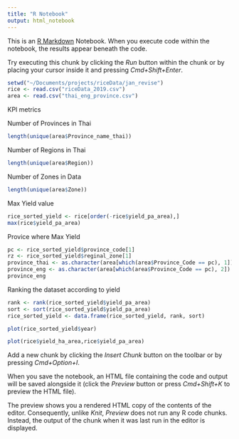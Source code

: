 ```yaml
---
title: "R Notebook"
output: html_notebook
---
```


This is an [R Markdown](http://rmarkdown.rstudio.com) Notebook. When you execute code within the notebook, the results appear beneath the code. 

Try executing this chunk by clicking the *Run* button within the chunk or by placing your cursor inside it and pressing *Cmd+Shift+Enter*. 

```r
setwd("~/Documents/projects/riceData/jan_revise")
rice <- read.csv("riceData_2019.csv")
area <- read.csv("thai_eng_province.csv")
```

KPI metrics 

Number of Provinces in Thai
```r
length(unique(area$Province_name_thai))
```

Number of Regions in Thai
```r
length(unique(area$Region))
```


Number of Zones in Data
```r
length(unique(area$Zone))
```


Max Yield value
```r
rice_sorted_yield <- rice[order(-rice$yield_pa_area),]
max(rice$yield_pa_area)
```


Provice where Max Yield
```r
pc <- rice_sorted_yield$province_code[1]
rz <- rice_sorted_yield$reginal_zone[1]
province_thai <- as.character(area[which(area$Province_Code == pc), 1])
province_eng <- as.character(area[which(area$Province_Code == pc), 2])
province_eng
```


Ranking the dataset according to yield
```r
rank <- rank(rice_sorted_yield$yield_pa_area)
sort <- sort(rice_sorted_yield$yield_pa_area)
rice_sorted_yield <- data.frame(rice_sorted_yield, rank, sort)
```


```r
plot(rice_sorted_yield$year)
```



```r
plot(rice$yield_ha_area,rice$yield_pa_area)
```

Add a new chunk by clicking the *Insert Chunk* button on the toolbar or by pressing *Cmd+Option+I*.

When you save the notebook, an HTML file containing the code and output will be saved alongside it (click the *Preview* button or press *Cmd+Shift+K* to preview the HTML file). 

The preview shows you a rendered HTML copy of the contents of the editor. Consequently, unlike *Knit*, *Preview* does not run any R code chunks. Instead, the output of the chunk when it was last run in the editor is displayed.

